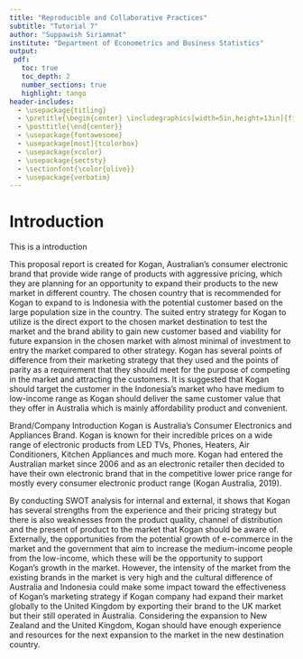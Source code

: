 ```yaml
---
title: "Reproducible and Collaborative Practices"
subtitle: "Tutorial 7"
author: "Suppawish Siriamnat"
institute: "Department of Econometrics and Business Statistics"
output: 
 pdf:
   toc: true
   toc_depth: 2
   number_sections: true
   highlight: tango
header-includes: 
  - \usepackage{titling}
  - \pretitle{\begin{center} \includegraphics[width=5in,height=13in]{figs/front.jpg}\LARGE\\}
  - \posttitle{\end{center}}
  - \usepackage{fontawesome}
  - \usepackage[most]{tcolorbox}
  - \usepackage{xcolor}
  - \usepackage{sectsty}
  - \sectionfont{\color{olive}}
  - \usepackage{verbatim}
---
```



# Introduction
This is a introduction


This proposal report is created for Kogan, Australian’s consumer electronic brand that provide wide range of products with aggressive pricing, which they are planning for an opportunity to expand their products to the new market in different country. The chosen country that is recommended for Kogan to expand to is Indonesia with the potential customer based on the large population size in the country. The suited entry strategy for Kogan to utilize is the direct export to the chosen market destination to test the market and the brand ability to gain new customer based and viability for future expansion in the chosen market with almost minimal of investment to entry the market compared to other strategy. Kogan has several points of difference from their marketing strategy that they used and the points of parity as a requirement that they should meet for the purpose of competing in the market and attracting the customers. It is suggested that Kogan should target the customer in the Indonesia’s market who have medium to low-income range as Kogan should deliver the same customer value that they offer in Australia which is mainly affordability product and convenient. 

Brand/Company Introduction
Kogan is Australia's Consumer Electronics and Appliances Brand. Kogan is known for their incredible prices on a wide range of electronic products from LED TVs, Phones, Heaters, Air Conditioners, Kitchen Appliances and much more. Kogan had entered the Australian market since 2006 and as an electronic retailer then decided to have their own electronic brand that in the competitive lower price range for mostly every consumer electronic product range (Kogan Australia, 2019).

By conducting SWOT analysis for internal and external, it shows that Kogan has several strengths from the experience and their pricing strategy but there is also weaknesses from the product quality, channel of distribution and the present of product to the market that Kogan should be aware of. Externally, the opportunities from the potential growth of e-commerce in the market and the government that aim to increase the medium-income people from the low-income, which these will be the opportunity to support Kogan’s growth in the market. However, the intensity of the market from the existing brands in the market is very high and the cultural difference of Australia and Indonesia could make some impact toward the effectiveness of Kogan’s marketing strategy if Kogan company had expand their market globally to the United Kingdom by exporting their brand to the UK market but their still operated in Australia. Considering the expansion to New Zealand and the United Kingdom, Kogan should have enough experience and resources for the next expansion to the market in the new destination country.

